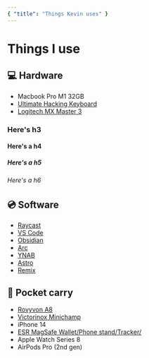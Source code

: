 ```yaml
---
{ "title": "Things Kevin uses" }
---
```


# Things I use

## 💻 Hardware

- Macbook Pro M1 32GB
- [Ultimate Hacking Keyboard](https://ultimatehackingkeyboard.com)
- [Logitech MX Master 3](https://www.logitech.com/en-us/products/mice/mx-master-3s.910-006557.html)

### Here's h3

#### Here's a h4

##### Here's a h5

###### Here's a h6

## 💿 Software

- [Raycast](https://raycast.com)
- [VS Code](https://code.visualstudio.com/)
- [Obsidian](https://obsidian.md/)
- [Arc](https://arc.net/)
- [YNAB](https://www.ynab.com/)
- [Astro](https://astro.build/)
- [Remix](https://remix.run/)

## 👖 Pocket carry

- [Rovyvon A8](https://www.amazon.com/RovyVon-Flashlight-Momentary-Keychain-Magnetic/dp/B0B4CJ7X8F/ref=sr_1_4)
- [Victorinox Minichamp](https://www.amazon.com/Victorinox-Swiss-MiniChamp-Pocket-Knife/dp/B00005ML8D/ref=sr_1_1)
- iPhone 14
- [ESR MagSafe Wallet/Phone stand/Tracker/](https://www.amazon.com/gp/product/B0BY8MJG52)
- Apple Watch Series 8
- AirPods Pro (2nd gen)
